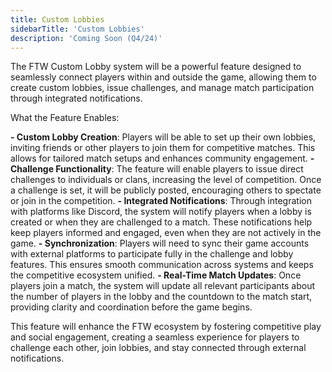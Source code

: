 ```yaml
---
title: Custom Lobbies
sidebarTitle: 'Custom Lobbies'
description: 'Coming Soon (Q4/24)'
---
```


The FTW Custom Lobby system will be a powerful feature designed to seamlessly connect players within and outside the game, allowing them to create custom lobbies, issue challenges, and manage match participation through integrated notifications.

What the Feature Enables:

**- Custom Lobby Creation**: Players will be able to set up their own lobbies, inviting friends or other players to join them for competitive matches. This allows for tailored match setups and enhances community engagement.
**- Challenge Functionality**: The feature will enable players to issue direct challenges to individuals or clans, increasing the level of competition. Once a challenge is set, it will be publicly posted, encouraging others to spectate or join in the competition.
**- Integrated Notifications**: Through integration with platforms like Discord, the system will notify players when a lobby is created or when they are challenged to a match. These notifications help keep players informed and engaged, even when they are not actively in the game.
**- Synchronization**: Players will need to sync their game accounts with external platforms to participate fully in the challenge and lobby features. This ensures smooth communication across systems and keeps the competitive ecosystem unified.
**- Real-Time Match Updates**: Once players join a match, the system will update all relevant participants about the number of players in the lobby and the countdown to the match start, providing clarity and coordination before the game begins.

This feature will enhance the FTW ecosystem by fostering competitive play and social engagement, creating a seamless experience for players to challenge each other, join lobbies, and stay connected through external notifications.